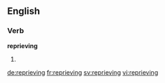 ==English==

===Verb===
'''reprieving'''

# {{present participle of|reprieve}}

[[de:reprieving]]
[[fr:reprieving]]
[[sv:reprieving]]
[[vi:reprieving]]